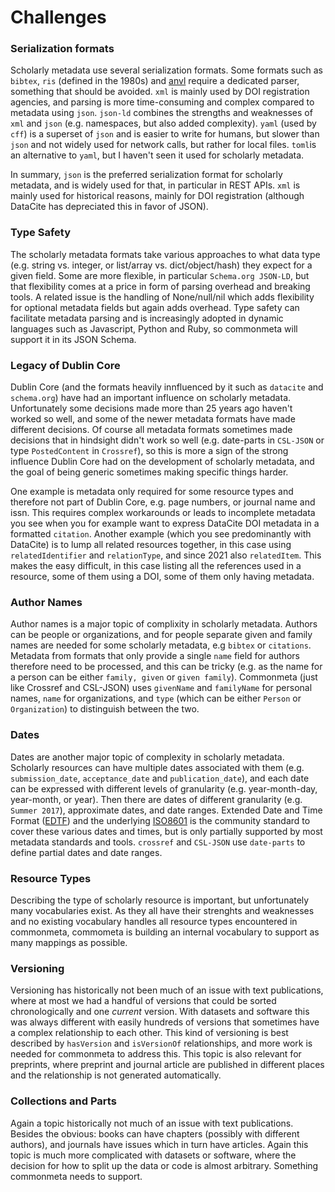 # Challenges

### Serialization formats

Scholarly metadata use several serialization formats. Some formats such as `bibtex`, `ris` (defined 
in the 1980s) and [anvl](https://datatracker.ietf.org/doc/html/draft-kunze-anvl-01) require
a dedicated parser, something that should be avoided. `xml` is mainly used by DOI registration agencies,
and parsing is more time-consuming and complex compared to metadata using `json`. `json-ld` combines
the strengths and weaknesses of `xml` and `json` (e.g. namespaces, but also added complexity). `yaml` 
(used by `cff`) is a superset of `json` and is easier to write for humans, but slower than `json`
and not widely used for network calls, but rather for local files. `toml`is an alternative to `yaml`,
but I haven't seen it used for scholarly metadata.

In summary, `json` is the preferred serialization format for scholarly metadata, and is widely used
for that, in particular in REST APIs. `xml` is mainly used for historical reasons, mainly for 
DOI registration (although DataCite has depreciated this in favor of JSON).

### Type Safety

The scholarly metadata formats take various approaches to what data type (e.g. string vs. integer,
or list/array vs. dict/object/hash) they expect for a given field. Some are more flexible, in particular
`Schema.org JSON-LD`, but that flexibility comes at a price in form of parsing overhead and breaking 
tools. A related issue is the handling of None/null/nil which adds flexibility for optional metadata
fields but again adds overhead. Type safety can facilitate metadata parsing and is increasingly adopted
in dynamic languages such as Javascript, Python and Ruby, so commonmeta will support it in its JSON Schema.

### Legacy of Dublin Core

Dublin Core (and the formats heavily innfluenced by it such as `datacite` and `schema.org`) have had an
important influence on scholarly metadata. Unfortunately some decisions made more than 25 years ago
haven't worked so well, and some of the newer metadata formats have made different decisions. Of course
all metadata formats sometimes made decisions that in hindsight didn't work so well (e.g. date-parts in
`CSL-JSON` or type `PostedContent` in `Crossref`), so this is more a sign of the strong influence Dublin Core
had on the development of scholarly metadata, and the goal of being generic sometimes making specific things
harder.

One example is metadata only required for some resource types and therefore not part of Dublin Core, e.g.
page numbers, or journal name and issn. This requires complex workarounds or leads to incomplete metadata
you see when you for example want to express DataCite DOI metadata in a formatted `citation`. Another example
(which you see predominantly with DataCite) is to lump all related resources together, in this case using
`relatedIdentifier` and `relationType`, and since 2021 also `relatedItem`. This makes the easy difficult, 
in this case listing all the references used in a resource, some of them using a DOI, some of them only having
metadata.

### Author Names

Author names is a major topic of complixity in scholarly metadata. Authors can be people or organizations,
and for people separate given and family names are needed for some scholarly metadata, e.g `bibtex` or
`citations`. Metadata from formats that only provide a single `name` field for authors therefore need
to be processed, and this can be tricky (e.g. as the name for a person can be either `family, given` or 
`given family`). Commonmeta (just like Crossref and CSL-JSON) uses `givenName` and `familyName` for 
personal names, `name` for organizations, and `type` (which can be either `Person` or `Organization`) to 
distinguish between the two.

### Dates

Dates are another major topic of complexity in scholarly metadata. Scholarly resources can have multiple
dates associated with them (e.g. `submission_date`, `acceptance_date` and `publication_date`), and each 
date can be expressed with different levels of granularity (e.g. year-month-day, year-month, or year). Then
there are dates of different granularity (e.g. `Summer 2017`), approximate dates, and date ranges. 
Extended Date and Time Format ([EDTF](https://www.loc.gov/standards/datetime/)) and the underlying 
[ISO8601](https://www.iso.org/iso-8601-date-and-time-format.html) is the community standard to
cover these various dates and times, but is only partially supported by most metadata standards and tools.
`crossref` and `CSL-JSON` use `date-parts` to define partial dates and date ranges.

### Resource Types

Describing the type of scholarly resource is important, but unfortunately many vocabularies exist.
As they all have their strenghts and weaknesses and no existing vocabulary handles all resource types encountered
in commonmeta, commometa is building an internal vocabulary to support as many mappings as possible.

### Versioning

Versioning has historically not been much of an issue with text publications, where at most we had a handful of 
versions that could be sorted chronologically and one *current* version. With datasets and software this was
always different with easily hundreds of versions that sometimes have a complex relationship to each other.
This kind of versioning is best described by `hasVersion` and `isVersionOf` relationships, and more work
is needed for commonmeta to address this. This topic is also relevant for preprints, where preprint and journal
article are published in different places and the relationship is not generated automatically.

### Collections and Parts

Again a topic historically not much of an issue with text publications. Besides the obvious: books can 
have chapters (possibly with different authors), and journals have issues which in turn have articles.
Again this topic is much more complicated with datasets or software, where the decision for how to split up the data
or code is almost arbitrary. Something commonmeta needs to support.
